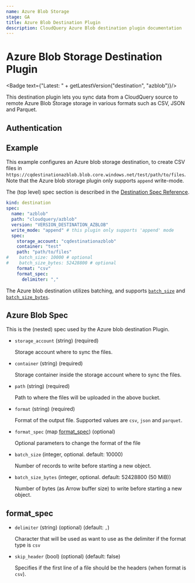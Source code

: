 ```yaml
---
name: Azure Blob Storage
stage: GA
title: Azure Blob Destination Plugin
description: CloudQuery Azure Blob destination plugin documentation
---
```

# Azure Blob Storage Destination Plugin


<Badge text={"Latest: " + getLatestVersion("destination", "azblob")}/>

This destination plugin lets you sync data from a CloudQuery source to remote Azure Blob Storage storage in various formats such as CSV, JSON and Parquet.

## Authentication

<Authentication />

## Example

This example configures an Azure blob storage destination, to create CSV files in `https://cqdestinationazblob.blob.core.windows.net/test/path/to/files`. Note that the Azure blob storage plugin only supports `append` write-mode.

The (top level) spec section is described in the [Destination Spec Reference](/docs/reference/destination-spec).

```yaml copy
kind: destination
spec:
  name: "azblob"
  path: "cloudquery/azblob"
  version: "VERSION_DESTINATION_AZBLOB"
  write_mode: "append" # this plugin only supports 'append' mode
  spec:
    storage_account: "cqdestinationazblob"
    container: "test"
    path: "path/to/files"
#    batch_size: 10000 # optional
#    batch_size_bytes: 52428800 # optional
    format: "csv"
    format_spec:
      delimiter: ","
```

The Azure blob destination utilizes batching, and supports [`batch_size`](/docs/reference/destination-spec#batch_size) and [`batch_size_bytes`](/docs/reference/destination-spec#batch_size_bytes). 

## Azure Blob Spec

This is the (nested) spec used by the Azure blob destination Plugin.

- `storage_account` (string) (required)

  Storage account where to sync the files.

- `container` (string) (required)

  Storage container inside the storage account where to sync the files.

- `path` (string) (required)

  Path to where the files will be uploaded in the above bucket.

- `format` (string) (required)

  Format of the output file. Supported values are `csv`, `json` and `parquet`.

- `format_spec` (map [format_spec](#format_spec)) (optional)

  Optional parameters to change the format of the file

- `batch_size` (integer, optional. default: 10000)

  Number of records to write before starting a new object.

- `batch_size_bytes` (integer, optional. default: 52428800 (50 MiB))

  Number of bytes (as Arrow buffer size) to write before starting a new object.

## format_spec

- `delimiter` (string) (optional) (default: `,`)

  Character that will be used as want to use as the delimiter if the format type is `csv`

- `skip_header` (bool) (optional) (default: false)

  Specifies if the first line of a file should be the headers (when format is `csv`).
